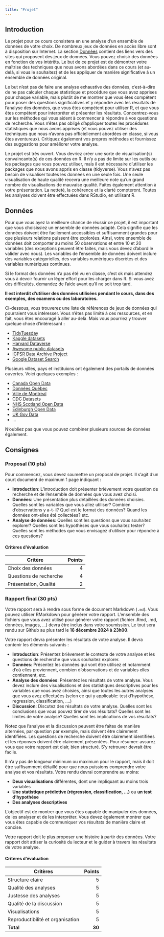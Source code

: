 ```yaml
---
title: "Projet"
---
```


## Introduction

Le projet pour ce cours consistera en une analyse d'un ensemble de données de votre choix. De nombreux jeux de données en accès libre sont à disposition sur Internet. La section [Données](#data) contient des liens vers des sites qui proposent des jeux de données. Vous pouvez choisir des données en fonction de vos intérêts. Le but de ce projet est de démontrer votre maîtrise des techniques que nous avons abordées dans ce cours (et au-delà, si vous le souhaitez) et de les appliquer de manière significative à un ensemble de données original.

Le but n'est pas de faire une analyse exhaustive des données, c'est-à-dire de ne pas calculer chaque statistique et procédure que vous avez apprises pour chaque variable, mais plutôt de me montrer que vous êtes compétent pour poser des questions significatives et y répondre avec les résultats de l'analyse des données, que vous êtes compétent pour utiliser R, et que vous êtes compétent pour interpréter et présenter les résultats. Concentrez-vous sur les méthodes qui vous aident à commencer à répondre à vos questions de recherche. Vous n'êtes pas obligé d'appliquer toutes les procédures statistiques que nous avons apprises (et vous pouvez utiliser des techniques que nous n'avons pas officiellement abordées en classe, si vous êtes aventureux). Critiquez également vos propres méthodes et fournissez des suggestions pour améliorer votre analyse.

Le projet est très ouvert. Vous devriez créer une sorte de visualisation(s) convaincante(s) de ces données en R. Il n'y a pas de limite sur les outils ou les packages que vous pouvez utiliser, mais il est nécessaire d'utiliser les packages que nous avons appris en classe (tidyverse). Vous n'avez pas besoin de visualiser toutes les données en une seule fois. Une seule visualisation de haute qualité recevra une meilleure note qu'un grand nombre de visualisations de mauvaise qualité. Faites également attention à votre présentation. La netteté, la cohérence et la clarté compteront. Toutes les analyses doivent être effectuées dans RStudio, en utilisant R.


## Données {#data}

Pour que vous ayez la meilleure chance de réussir ce projet, il est important que vous choisissiez un ensemble de données adapté. Cela signifie que les données doivent être facilement accessibles et suffisamment grandes pour que plusieurs relations puissent être explorées. Ainsi, votre ensemble de données doit comporter au moins 50 observations et entre 10 et 20 variables (des exceptions peuvent être faites, mais vous devez d'abord le valider avec nous). Les variables de l'ensemble de données doivent inclure des variables catégorielles, des variables numériques discrètes et des variables numériques continues.

Si le format des données n'a pas été vu en classe, c'est ok mais attendez vous à devoir fournir un léger effort pour les charger dans R. Si vous avez des difficultés, demandez de l'aide avant qu'il ne soit trop tard.

**Il est interdit d'utiliser des données utilisées pendant le cours, dans des exemples, des examens ou des laboratoires.**

Ci-dessous, vous trouverez une liste de références de jeux de données qui pourraient vous intéresser. Vous n'êtes pas limité à ces ressources, et en fait, vous êtes encouragé à aller au-delà. Mais vous pourriez y trouver quelque chose d'intéressant :

- [TidyTuesday](https://github.com/rfordatascience/tidytuesday)
- [Kaggle datasets](https://www.kaggle.com/datasets)
- [Harvard Dataverse](https://dataverse.harvard.edu/)
- [Awesome public datasets](https://github.com/awesomedata/awesome-public-datasets)
- [ICPSR Data Archive Project](https://www.icpsr.umich.edu/web/pages/)
- [Google Dataset Search](https://datasetsearch.research.google.com/)

Plusieurs villes, pays et instituions ont également des portails de données ouvertes. Voici quelques exemples :

- [Canada Open Data](https://open.canada.ca/en)
- [Données Québec](https://www.donneesquebec.ca/)
- [Ville de Montreal](https://donnees.montreal.ca/)
- [CDC Datasets](https://chronicdata.cdc.gov/)
- [NHS Scotland Open Data](https://www.opendata.nhs.scot/dataset)
- [Edinburgh Open Data](https://opendata.scot/organizations/city_of_edinburgh_council/)
- [UK Gov Data](https://www.data.gov.uk/)
- ...

N'oubliez pas que vous pouvez combiner plusieurs sources de données également.


## Consignes

### Proposal (10 pts)

Pour commencez, vous devez soumettre un proposal de projet. Il s'agit d'un court document de maximum 1 page indiquant :

- **Introduction**: L'introduction doit présenter brièvement votre question de recherche et de l'ensemble de données que vous avez choisi.
- **Données**: Une présentation plus détaillées des données choisies. Quelles sont les variables que vous allez utiliser? Combien d'observations y a-t-il? Quel est le format des données? Quand les données ont-elles été collectées? etc.
- **Analyse de données**: Quelles sont les questions que vous souhaitez explorer? Quelles sont les hypothèses que vous souhaitez tester? Quelles sont les méthodes que vous envisagez d'utiliser pour répondre à ces questions?

#### Critères d'évaluation

| Critère                 | Points | 
|-------------------------|-------:|
| Choix des données       | 4      |
| Questions de recherche  | 4      |
| Présentation, Qualité   | 2      |


### Rapport final (30 pts)

Votre rapport sera à rendre sous forme de document Markdown (`.md`). Vous pouvez utiliser RMarkdown pour générer votre rapport. L'ensemble des fichiers que vous avez utilisé pour générer votre rapport (fichier .Rmd, .md, données, images, ...) devra être inclus dans votre soumission. Le tout sera rendu sur Github au plus tard le **16 décembre 2024 à 23h00**.

Votre rapport devra présenter les résultats de votre analyse. Il devra contenir les éléments suivants :

  - **Introduction**: Présentez brièvement le contexte de votre analyse et les questions de recherche que vous souhaitez explorer.
  - **Données**: Présentez les données qui vont être utilisez et notamment d'où elles proviennent, combien d'observations et de variables elles contiennent, etc.
  - **Analyse des données**: Présentez les résultats de votre analyse. Vous devez inclure des visualisations et des statistiques descriptives pour les variables que vous avez choisies, ainsi que toutes les autres analyses que vous avez effectuées (selon ce qui y applicable: test d'hypothèse, regression, classification, ....)
  - **Discussion**: Discutez des résultats de votre analyse. Quelles sont les conclusions que vous pouvez tirer de vos résultats? Quelles sont les limites de votre analyse? Quelles sont les implications de vos résultats?
  
  
Notez que l'analyse et la discussion peuvent être faites de manière alternées, par question par exemple, mais doivent être clairement identifiées. Les questions de recherche doivent être clairement identifiées et les réponses doivent être clairement présentées. Pour résumer: assurez vous que votre rapport est clair, bien structuré. S'y retrouver devrait être facile.

Il n'a y pas de longueur minimum ou maximum pour le rapport, mais il doit être suffisamment détaillé pour que nous puissions comprendre votre analyse et vos résultats. Votre rendu devrai comprendre au moins:

  - **Deux visualisations** différentes, dont une impliquant au moins trois variables
  - **Une statistique prédictive (régression, classification, ...)** ou **un test d'hypothèse**
  - **Des analyses descriptives**

L'objectif est de montrer que vous êtes capable de manipuler des données, de les analyser et de les interpréter. Vous devez également montrer que vous êtes capable de communiquer vos résultats de manière claire et concise.

Votre rapport doit le plus proposer une histoire à partir des données. Votre rapport doit attiser la curiosité du lecteur et le guider à travers les résultats de votre analyse.


#### Critères d'évaluation


| Critères                            | Points | 
|-------------------------------------|-------:|
| Structure claire                    | 5      |
| Qualité des analyses                | 5      |
| Justesse des analyses               | 5      |
| Qualité de la discussion            | 5      |
| Visualisations                      | 5      |
| Reproductibilité et organisation    | 5      |
| **Total**                           | **30** |



